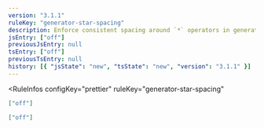 ```yaml
---
version: "3.1.1"
ruleKey: "generator-star-spacing"
description: Enforce consistent spacing around `*` operators in generator functions
jsEntry: ["off"]
previousJsEntry: null
tsEntry: ["off"]
previousTsEntry: null
history: [{ "jsState": "new", "tsState": "new", "version": "3.1.1" }]
---
```


<RuleInfos 
  configKey="prettier" 
  ruleKey="generator-star-spacing" 
>

```json
["off"]
```

```json
["off"]
```

</RuleInfos>

